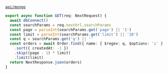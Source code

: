 <br />

[`api/mongo`](/api/mongo)
```ts
export async function GET(req: NextRequest) {
  await dbConnect()
  const searchParams = req.nextUrl.searchParams
  const page = parseInt(searchParams.get('page') || '1')
  const limit = parseInt(searchParams.get('limit') || '10')
  const q = searchParams.get('q') || ''
  const orders = await Order.find({ name: { $regex: q, $options: 'i' } })
    .sort({ createdAt: -1 })
    .skip((page - 1) * limit)
    .limit(limit)
  return NextResponse.json(orders)
}
```